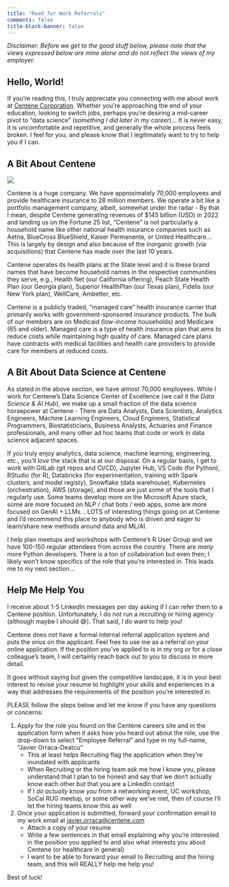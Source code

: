 ```yaml
---
title: "Read for Work Referrals"
comments: false
title-block-banner: false
---
```


_Disclaimer: Before we get to the good stuff below, please note that the views expressed below are mine alone and do not reflect the views of my employer._

## Hello, World!

If you're reading this, I truly appreciate you connecting with me about work at [Centene Corporation](https://www.centene.com/). Whether you're approaching the end of your education, looking to switch jobs, perhaps you're desiring a mid-career pivot to "data science" (_something I did later in my career_)... It is never easy, it is uncomfortable and repetitive, and generally the whole process feels broken. I feel for you, and please know that I legitimately want to try to help you if I can.

## A Bit About Centene

![](./images/work_logo.png)

Centene is a huge company. We have approximately 70,000 employees and provide healthcare insurance to 28 million members. We operate a bit like a portfolio management company, albeit, somewhat under the radar - By that I mean, despite Centene generating revenues of $145 billion (USD) in 2022 and landing us on the Fortune 25 list, "Centene" is not particularly a household name like other national health insurance companies such as Aetna, BlueCross BlueShield, Kaiser Permanente, or United Healthcare... This is largely by design and also because of the inorganic growth (via acquisitions) that Centene has made over the last 10 years. 

Centene operates its health plans at the State level and it is these brand names that have become household names in the respective communities they serve, e.g., Health Net (our California offering), Peach State Health Plan (our Georgia plan), Superior HealthPlan (our Texas plan), Fidelis (our New York plan), WellCare, Ambetter, etc.

Centene is a publicly traded, "managed care" health insurance carrier that primarily works with government-sponsored insurance products. The bulk of our members are on Medicaid (low-income households) and Medicare (65 and older). Managed care is a type of health insurance plan that aims to reduce costs while maintaining high quality of care. Managed care plans have contracts with medical facilities and health care providers to provide care for members at reduced costs.

## A Bit About Data Science at Centene

As stated in the above section, we have almost 70,000 employees. While I work for Centene's Data Science Center of Excellence (we call it the _Data Science & AI Hub_), we make up a small fraction of the data science horsepower at Centene - There are Data Analysts, Data Scientists, Analytics Engineers, Machine Learning Engineers, Cloud Engineers, Statistical Programmers, Biostatisticians, Business Analysts, Actuaries and Finance professionals, and many other ad hoc teams that code or work in data science adjacent spaces.

If you truly enjoy analytics, data science, machine learning, engineering, etc., you'll _love_ the stack that is at our disposal. On a regular basis, I get to work with GitLab (git repos and CI/CD), Jupyter Hub, VS Code (for Python), RStudio (for R), Databricks (for experimentation, training with Spark clusters, and model registy), Snowflake (data warehouse), Kubernetes (orchestration), AWS (storage), and those are just some of the tools that I regularly use. Some teams develop more on the Microsoft Azure stack, some are more focused on NLP / chat bots / web apps, some are more focused on GenAI + LLMs... LOTS of interesting things going on at Centene and I'd recommend this place to anybody who is driven and eager to learn/share new methods around data and ML/AI.

I help plan meetups and workshops with Centene's R User Group and we have 100-150 regular attendees from across the country. There are _many_ more Python developers. There is a ton of collaboration but even then, I likely won't know specifics of the role that you're interested in. This leads me to my next section...

## Help Me Help You

I receive about 1-5 LinkedIn messages per day asking if I can refer them to a Centene position. Unfortunately, I do not run a recruiting or hiring agency (although maybe I should 😅). That said, I do want to help you!

Centene does not have a formal internal referral application system and puts the onus on the applicant. Feel free to use me as a referral on your online application. If the position you've applied to is in my org or for a close colleague's team, I will certainly reach back out to you to discuss in more detail.

It goes without saying but given the competitive landscape, it is in your best interest to revise your resume to highlight your skills and experiences in a way that addresses the requirements of the position you're interested in.

PLEASE follow the steps below and let me know if you have any questions or concerns:

1. Apply for the role you found on the Centene careers site and in the application form when it asks how you heard out about the role, use the drop-down to select "Employee Referral" and type in my full-name, "Javier Orraca-Deatcu"
    - This at least helps Recruiting flag the application when they're inundated with applicants
    - When Recruiting or the hiring team ask me how I know you, please understand that I plan to be honest and say that we don't actually know each other but that you are a LinkedIn contact
    - If I _do actually know you_ from a networking event, UC workshop, SoCal RUG meetup, or some other way we've met, then of course I'll let the hiring teams know this as well 

2. Once your application is submitted, forward your confirmation email to my work email at [javier.orraca@centene.com](mailto:javier.orraca@centene.com)
    - Attach a copy of your resume
    - Write a few sentences in that email explaining why you're interested in the position you applied to and also what interests you about Centene (or healthcare in general)
    - I want to be able to forward your email to Recruiting and the hiring team, and this will REALLY help me help you!

Best of luck!

